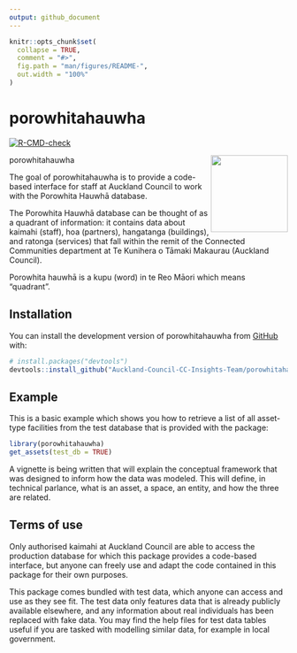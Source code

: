 ```yaml
---
output: github_document
---
```


<!-- README.md is generated from README.Rmd. Please edit that file -->

```r
knitr::opts_chunk$set(
  collapse = TRUE,
  comment = "#>",
  fig.path = "man/figures/README-",
  out.width = "100%"
)
```

# porowhitahauwha

<!-- badges: start -->
[![R-CMD-check](https://github.com/Auckland-Council-CC-Insights-Team/porowhitahauwha/actions/workflows/R-CMD-check.yaml/badge.svg)](https://github.com/Auckland-Council-CC-Insights-Team/porowhitahauwha/actions/workflows/R-CMD-check.yaml)
<!-- badges: end -->

porowhitahauwha <img src="man/figures/logo.png" align="right" height="139" />

The goal of porowhitahauwha is to provide a code-based interface for staff at
Auckland Council to work with the Porowhita Hauwhā database.

The Porowhita Hauwhā database can be thought of as a quadrant of information:
it contains data about kaimahi (staff), hoa (partners), hangatanga (buildings),
and ratonga (services) that fall within the remit of the Connected Communities
department at Te Kunihera o Tāmaki Makaurau (Auckland Council).

Porowhita hauwhā is a kupu (word) in te Reo Māori which means "quadrant".

## Installation

You can install the development version of porowhitahauwha from [GitHub](https://github.com/) with:

``` r
# install.packages("devtools")
devtools::install_github("Auckland-Council-CC-Insights-Team/porowhitahauwha")
```

## Example

This is a basic example which shows you how to retrieve a list of all asset-type
facilities from the test database that is provided with the package:

```r
library(porowhitahauwha)
get_assets(test_db = TRUE)
```

A vignette is being written that will explain the conceptual framework that was
designed to inform how the data was modeled. This will define, in technical parlance,
what is an asset, a space, an entity, and how the three are related.

## Terms of use

Only authorised kaimahi at Auckland Council are able to access the production database
for which this package provides a code-based interface, but anyone can freely use
and adapt the code contained in this package for their own purposes.

This package comes bundled with test data, which anyone can access and use
as they see fit. The test data only features data that is already publicly
available elsewhere, and any information about real individuals has been replaced
with fake data. You may find the help files for test data tables useful
if you are tasked with modelling similar data, for example in local government.
